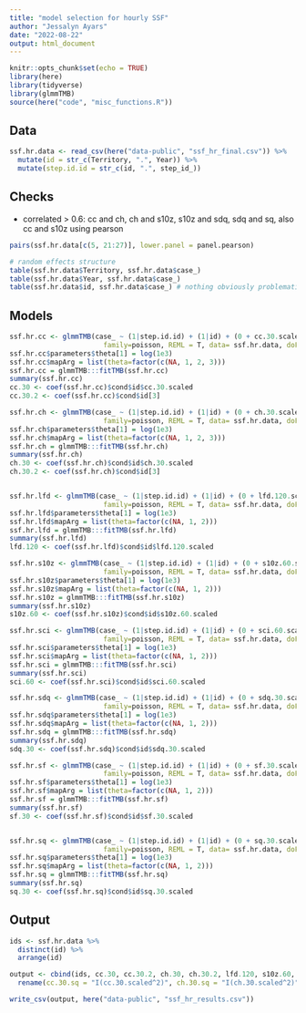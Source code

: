 ---
title: "model selection for hourly SSF"
author: "Jessalyn Ayars"
date: "2022-08-22"
output: html_document
---

```{r setup, include=FALSE}
knitr::opts_chunk$set(echo = TRUE)
library(here)
library(tidyverse)
library(glmmTMB)
source(here("code", "misc_functions.R"))
```


## Data
```{r}
ssf.hr.data <- read_csv(here("data-public", "ssf_hr_final.csv")) %>%
  mutate(id = str_c(Territory, ".", Year)) %>%
  mutate(step.id.id = str_c(id, ".", step_id_))
```

## Checks
- correlated > 0.6: cc and ch, ch and s10z, s10z and sdq, sdq and sq, also cc and s10z using pearson
```{r}
pairs(ssf.hr.data[c(5, 21:27)], lower.panel = panel.pearson)

# random effects structure 
table(ssf.hr.data$Territory, ssf.hr.data$case_)
table(ssf.hr.data$Year, ssf.hr.data$case_)
table(ssf.hr.data$id, ssf.hr.data$case_) # nothing obviously problematic, a few small groups
```

## Models
```{r}
ssf.hr.cc <- glmmTMB(case_ ~ (1|step.id.id) + (1|id) + (0 + cc.30.scaled|id) + (0 + I(cc.30.scaled^2)|id) + cc.30.scaled + I(cc.30.scaled^2), 
                       family=poisson, REML = T, data= ssf.hr.data, doFit=FALSE) 
ssf.hr.cc$parameters$theta[1] = log(1e3) 
ssf.hr.cc$mapArg = list(theta=factor(c(NA, 1, 2, 3))) 
ssf.hr.cc = glmmTMB:::fitTMB(ssf.hr.cc) 
summary(ssf.hr.cc)  
cc.30 <- coef(ssf.hr.cc)$cond$id$cc.30.scaled
cc.30.2 <- coef(ssf.hr.cc)$cond$id[3]

ssf.hr.ch <- glmmTMB(case_ ~ (1|step.id.id) + (1|id) + (0 + ch.30.scaled|id) + (0 + I(ch.30.scaled^2)|id) + ch.30.scaled + I(ch.30.scaled^2), 
                       family=poisson, REML = T, data= ssf.hr.data, doFit=FALSE) 
ssf.hr.ch$parameters$theta[1] = log(1e3) 
ssf.hr.ch$mapArg = list(theta=factor(c(NA, 1, 2, 3))) 
ssf.hr.ch = glmmTMB:::fitTMB(ssf.hr.ch) 
summary(ssf.hr.ch)  
ch.30 <- coef(ssf.hr.ch)$cond$id$ch.30.scaled
ch.30.2 <- coef(ssf.hr.ch)$cond$id[3]


ssf.hr.lfd <- glmmTMB(case_ ~ (1|step.id.id) + (1|id) + (0 + lfd.120.scaled|id) + lfd.120.scaled, 
                       family=poisson, REML = T, data= ssf.hr.data, doFit=FALSE) 
ssf.hr.lfd$parameters$theta[1] = log(1e3) 
ssf.hr.lfd$mapArg = list(theta=factor(c(NA, 1, 2))) 
ssf.hr.lfd = glmmTMB:::fitTMB(ssf.hr.lfd) 
summary(ssf.hr.lfd)  
lfd.120 <- coef(ssf.hr.lfd)$cond$id$lfd.120.scaled

ssf.hr.s10z <- glmmTMB(case_ ~ (1|step.id.id) + (1|id) + (0 + s10z.60.scaled|id) + s10z.60.scaled, 
                       family=poisson, REML = T, data= ssf.hr.data, doFit=FALSE) 
ssf.hr.s10z$parameters$theta[1] = log(1e3) 
ssf.hr.s10z$mapArg = list(theta=factor(c(NA, 1, 2))) 
ssf.hr.s10z = glmmTMB:::fitTMB(ssf.hr.s10z) 
summary(ssf.hr.s10z)  
s10z.60 <- coef(ssf.hr.s10z)$cond$id$s10z.60.scaled

ssf.hr.sci <- glmmTMB(case_ ~ (1|step.id.id) + (1|id) + (0 + sci.60.scaled|id) + sci.60.scaled, 
                       family=poisson, REML = T, data= ssf.hr.data, doFit=FALSE) 
ssf.hr.sci$parameters$theta[1] = log(1e3) 
ssf.hr.sci$mapArg = list(theta=factor(c(NA, 1, 2))) 
ssf.hr.sci = glmmTMB:::fitTMB(ssf.hr.sci) 
summary(ssf.hr.sci)  
sci.60 <- coef(ssf.hr.sci)$cond$id$sci.60.scaled

ssf.hr.sdq <- glmmTMB(case_ ~ (1|step.id.id) + (1|id) + (0 + sdq.30.scaled|id) + sdq.30.scaled, 
                       family=poisson, REML = T, data= ssf.hr.data, doFit=FALSE) 
ssf.hr.sdq$parameters$theta[1] = log(1e3) 
ssf.hr.sdq$mapArg = list(theta=factor(c(NA, 1, 2))) 
ssf.hr.sdq = glmmTMB:::fitTMB(ssf.hr.sdq) 
summary(ssf.hr.sdq)  
sdq.30 <- coef(ssf.hr.sdq)$cond$id$sdq.30.scaled

ssf.hr.sf <- glmmTMB(case_ ~ (1|step.id.id) + (1|id) + (0 + sf.30.scaled|id) + sf.30.scaled, 
                       family=poisson, REML = T, data= ssf.hr.data, doFit=FALSE) 
ssf.hr.sf$parameters$theta[1] = log(1e3) 
ssf.hr.sf$mapArg = list(theta=factor(c(NA, 1, 2))) 
ssf.hr.sf = glmmTMB:::fitTMB(ssf.hr.sf) 
summary(ssf.hr.sf) 
sf.30 <- coef(ssf.hr.sf)$cond$id$sf.30.scaled


ssf.hr.sq <- glmmTMB(case_ ~ (1|step.id.id) + (1|id) + (0 + sq.30.scaled|id) + sq.30.scaled, 
                       family=poisson, REML = T, data= ssf.hr.data, doFit=FALSE) 
ssf.hr.sq$parameters$theta[1] = log(1e3) 
ssf.hr.sq$mapArg = list(theta=factor(c(NA, 1, 2))) 
ssf.hr.sq = glmmTMB:::fitTMB(ssf.hr.sq) 
summary(ssf.hr.sq)  
sq.30 <- coef(ssf.hr.sq)$cond$id$sq.30.scaled
```

## Output
```{r}
ids <- ssf.hr.data %>%
  distinct(id) %>%
  arrange(id)

output <- cbind(ids, cc.30, cc.30.2, ch.30, ch.30.2, lfd.120, s10z.60, sci.60, sdq.30, sf.30, sq.30)  %>%
  rename(cc.30.sq = "I(cc.30.scaled^2)", ch.30.sq = "I(ch.30.scaled^2)")

write_csv(output, here("data-public", "ssf_hr_results.csv"))
```

